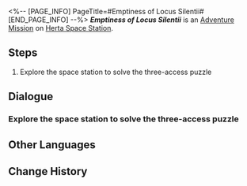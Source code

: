 <%-- [PAGE_INFO]
PageTitle=#Emptiness of Locus Silentii#
[END_PAGE_INFO] --%>
{{Stub|Dialogue.}}
{{Mission Infobox
|id            = 2000106
|title         = 
|image         = <!--Mission Emptiness of Locus Silentii.png-->
|type          = Adventure
|event_name    = 
|chapter       = 
|requirements  = [[Trailblaze Mission]] ''[[Lingering Shadows]]'' completed
|summary       = With triple access, you accidentally barged into an abandoned hidden room where Asta kept her personal belongings.<br />There, you uncovered Asta's secret past, which surprisingly doesn't seem to bother her.
|characters    = System Hint; Trailblazer
|startLocation = [[Herta Space Station]] - [[Master Control Zone]]
|world         = Herta Space Station
|area          = Master Control Zone
|prev          = 
|next          = ???
|rewards       = Adventure Log*2; Hertareum*50; Credit*5,000
}}
'''''Emptiness of Locus Silentii''''' is an [[Adventure Mission]] on [[Herta Space Station]].

==Steps==
# Explore the space station to solve the three-access puzzle

<!--
==Gameplay Notes==

--><!--
==Trial Character==

-->
==Dialogue==
{{Stub Dialogue}}
{{Dialogue End}}

===Explore the space station to solve the three-access puzzle{{subst:void|<!--200010601-->}}===
{{Mission Description|type=adventure|location=Base Zone|update|The Space Station Special Permit's failure, the mysterious hatch controlled by three separate access permissions, and three broken access cards found in different places...<br />Once all the puzzle pieces are put together, the mystery behind them will be revealed.}}
{{Dialogue Start}}
:{{tx}}
{{Dialogue End}}

==Other Languages==
{{Other Languages
|en   = Emptiness of Locus Silentii
|zhs  = 宓堂空境
|zht  = 宓堂空境
|ja   = 伏堂空境
|ko   = 고요한 빈 공간
|es   = Vacuidad serena
|fr   = Le vide de Locus Silentii
|ru   = Пустота Локуса Силенти
|th   = ดินแดนที่เงียบสงัด
|vi   = Không Gian Cõi Lặng
|de   = Leere des Locus Silentii
|id   = Kekosongan Locus Silentii
|pt   = Vazio de Locus Silentii
}}

==Change History==
{{Change History|1.0}}
